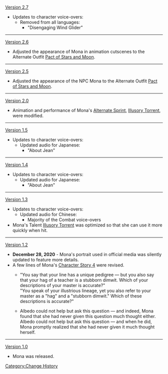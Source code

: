 [[Version 2.7]]
*Updates to character voice-overs:
**Removed from all languages:
***"Disengaging Wind Glider"
----
[[Version 2.6]]
*Adjusted the appearance of Mona in animation cutscenes to the Alternate Outfit [[Pact of Stars and Moon]].
----
[[Version 2.5]]
*Adjusted the appearance of the NPC Mona to the Alternate Outfit [[Pact of Stars and Moon]].
----
[[Version 2.0]]
*Animation and performance of Mona's [[Alternate Sprint]], [[Illusory Torrent]], were modified.
----
[[Version 1.5]]
*Updates to character voice-overs:
**Updated audio for Japanese:
***"About Jean"
----
[[Version 1.4]]
*Updates to character voice-overs:
**Updated audio for Japanese:
***"About Jean"
----
[[Version 1.3]]
*Updates to character voice-overs:
**Updated audio for Chinese:
***Majority of the Combat voice-overs
*Mona's Talent [[Illusory Torrent]] was optimized so that she can use it more quickly when hit.
----
[[Version 1.2]]
*'''December 28, 2020''' - Mona's portrait used in official media was silently updated to feature more details.
*A few lines of Mona's [[Mona/Lore#Character Story 4|Character Story 4]] were revised.
**{{Color|Old:}} "You say that your line has a unique pedigree &mdash; but you also say that your hag of a teacher is a stubborn dimwit. Which of your descriptions of your master is accurate?"<br />{{Color|New:}} "You speak of your illustrious lineage, yet you also refer to your master as a "hag" and a "stubborn dimwit." Which of these descriptions is accurate?"
**{{Color|Old:}} Albedo could not help but ask this question &mdash; and indeed, Mona found that she had never given this question much thought either.<br />{{Color|New:}} Albedo could not help but ask this question &mdash; and when he did, Mona promptly realized that she had never given it much thought herself.
----
[[Version 1.0]]
*Mona was released.
<noinclude>[[Category:Change History]]</noinclude>